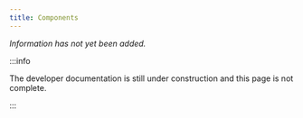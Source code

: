 ```yaml
---
title: Components
---
```


_Information has not yet been added._

:::info

The developer documentation is still under construction and this page is not complete.

:::
